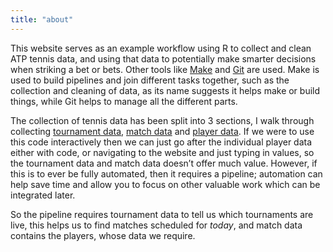 ```yaml
---
title: "about"
---
```


This website serves as an example workflow using R to collect and clean ATP tennis data, and using that data to potentially make smarter decisions when striking a bet or bets.  Other tools like [Make](https://www.gnu.org/software/make/) and [Git](https://git-scm.com/) are used.  Make is used to build pipelines and join different tasks together, such as the collection and cleaning of data, as its name suggests it helps make or build things, while Git helps to manage all the different parts.

The collection of tennis data has been split into 3 sections, I walk through collecting [tournament data](tournament-data-collection.html), [match data](match-data-collection.html) and [player data](player-data-collection.html).   If we were to use this code interactively then we can just go after the individual player data either with code, or navigating to the website and just typing in values, so the tournament data and match data doesn't offer much value.  However, if this is to ever be fully automated, then it requires a pipeline; automation can help save time and allow you to focus on other valuable work which can be integrated later.  

So the pipeline requires tournament data to tell us which tournaments are live, this helps us to find matches scheduled for _today_, and match data contains the players, whose data we require.
